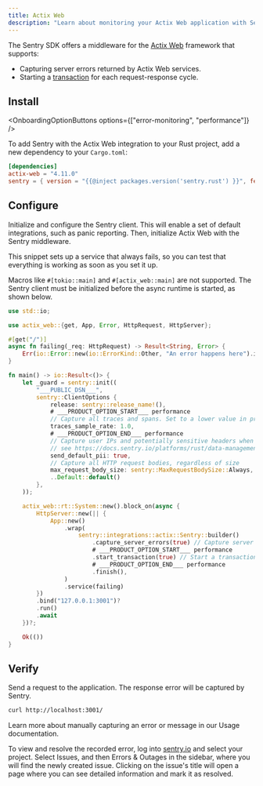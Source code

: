 ```yaml
---
title: Actix Web
description: "Learn about monitoring your Actix Web application with Sentry."
---
```


The Sentry SDK offers a middleware for the [Actix Web](https://actix.rs/) framework that supports:

- Capturing server errors returned by Actix Web services.
- Starting a [transaction](https://docs.sentry.io/concepts/key-terms/tracing/) for each request-response cycle.

## Install

<OnboardingOptionButtons
  options={["error-monitoring", "performance"]}
/>

To add Sentry with the Actix Web integration to your Rust project, add a new dependency to your `Cargo.toml`:

```toml {filename:Cargo.toml}
[dependencies]
actix-web = "4.11.0"
sentry = { version = "{{@inject packages.version('sentry.rust') }}", features = ["actix"] }
```

## Configure

Initialize and configure the Sentry client. This will enable a set of default integrations, such as panic reporting.
Then, initialize Actix Web with the Sentry middleware.

This snippet sets up a service that always fails, so you can test that everything is working as soon as you set it up.

<Alert level="warning">

Macros like `#[tokio::main]` and `#[actix_web::main]` are not supported. The Sentry client must be initialized before the async runtime is started, as shown below.

</Alert>

```rust {filename:main.rs}
use std::io;

use actix_web::{get, App, Error, HttpRequest, HttpServer};

#[get("/")]
async fn failing(_req: HttpRequest) -> Result<String, Error> {
    Err(io::Error::new(io::ErrorKind::Other, "An error happens here").into())
}

fn main() -> io::Result<()> {
    let _guard = sentry::init((
        "___PUBLIC_DSN___",
        sentry::ClientOptions {
            release: sentry::release_name!(),
            # ___PRODUCT_OPTION_START___ performance
            // Capture all traces and spans. Set to a lower value in production
            traces_sample_rate: 1.0,
            # ___PRODUCT_OPTION_END___ performance
            // Capture user IPs and potentially sensitive headers when using HTTP server integrations
            // see https://docs.sentry.io/platforms/rust/data-management/data-collected for more info
            send_default_pii: true,
            // Capture all HTTP request bodies, regardless of size
            max_request_body_size: sentry::MaxRequestBodySize::Always,
            ..Default::default()
        },
    ));

    actix_web::rt::System::new().block_on(async {
        HttpServer::new(|| {
            App::new()
                .wrap(
                    sentry::integrations::actix::Sentry::builder()
                        .capture_server_errors(true) // Capture server errors
                        # ___PRODUCT_OPTION_START___ performance
                        .start_transaction(true) // Start a transaction (Sentry root span) for each request
                        # ___PRODUCT_OPTION_END___ performance
                        .finish(),
                )
                .service(failing)
        })
        .bind("127.0.0.1:3001")?
        .run()
        .await
    })?;

    Ok(())
}
```

## Verify

Send a request to the application. The response error will be captured by Sentry.

```bash
curl http://localhost:3001/
```

<Alert>

Learn more about manually capturing an error or message in our <PlatformLink to="/usage/">Usage documentation</PlatformLink>.

</Alert>

To view and resolve the recorded error, log into [sentry.io](https://sentry.io) and select your project. Select Issues, and then Errors & Outages in the sidebar, where you will find the newly created issue. Clicking on the issue's title will open a page where you can see detailed information and mark it as resolved.
